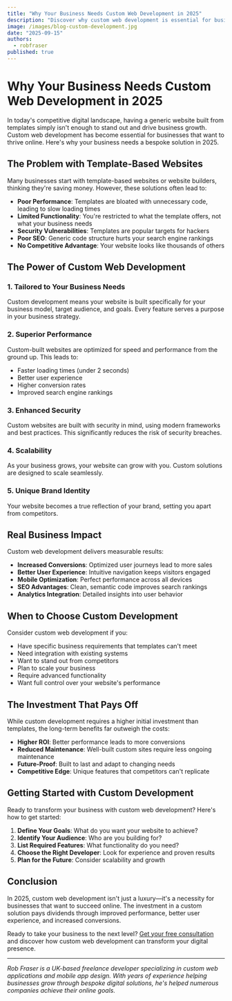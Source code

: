 ```yaml
---
title: "Why Your Business Needs Custom Web Development in 2025"
description: "Discover why custom web development is essential for business growth in 2025. Learn how bespoke solutions outperform templates and drive real results."
image: /images/blog-custom-development.jpg
date: "2025-09-15"
authors:
  - robfraser
published: true
---
```


# Why Your Business Needs Custom Web Development in 2025

In today's competitive digital landscape, having a generic website built from templates simply isn't enough to stand out and drive business growth. Custom web development has become essential for businesses that want to thrive online. Here's why your business needs a bespoke solution in 2025.

## The Problem with Template-Based Websites

Many businesses start with template-based websites or website builders, thinking they're saving money. However, these solutions often lead to:

- **Poor Performance**: Templates are bloated with unnecessary code, leading to slow loading times
- **Limited Functionality**: You're restricted to what the template offers, not what your business needs
- **Security Vulnerabilities**: Templates are popular targets for hackers
- **Poor SEO**: Generic code structure hurts your search engine rankings
- **No Competitive Advantage**: Your website looks like thousands of others

## The Power of Custom Web Development

### 1. **Tailored to Your Business Needs**
Custom development means your website is built specifically for your business model, target audience, and goals. Every feature serves a purpose in your business strategy.

### 2. **Superior Performance**
Custom-built websites are optimized for speed and performance from the ground up. This leads to:
- Faster loading times (under 2 seconds)
- Better user experience
- Higher conversion rates
- Improved search engine rankings

### 3. **Enhanced Security**
Custom websites are built with security in mind, using modern frameworks and best practices. This significantly reduces the risk of security breaches.

### 4. **Scalability**
As your business grows, your website can grow with you. Custom solutions are designed to scale seamlessly.

### 5. **Unique Brand Identity**
Your website becomes a true reflection of your brand, setting you apart from competitors.

## Real Business Impact

Custom web development delivers measurable results:

- **Increased Conversions**: Optimized user journeys lead to more sales
- **Better User Experience**: Intuitive navigation keeps visitors engaged
- **Mobile Optimization**: Perfect performance across all devices
- **SEO Advantages**: Clean, semantic code improves search rankings
- **Analytics Integration**: Detailed insights into user behavior

## When to Choose Custom Development

Consider custom web development if you:

- Have specific business requirements that templates can't meet
- Need integration with existing systems
- Want to stand out from competitors
- Plan to scale your business
- Require advanced functionality
- Want full control over your website's performance

## The Investment That Pays Off

While custom development requires a higher initial investment than templates, the long-term benefits far outweigh the costs:

- **Higher ROI**: Better performance leads to more conversions
- **Reduced Maintenance**: Well-built custom sites require less ongoing maintenance
- **Future-Proof**: Built to last and adapt to changing needs
- **Competitive Edge**: Unique features that competitors can't replicate

## Getting Started with Custom Development

Ready to transform your business with custom web development? Here's how to get started:

1. **Define Your Goals**: What do you want your website to achieve?
2. **Identify Your Audience**: Who are you building for?
3. **List Required Features**: What functionality do you need?
4. **Choose the Right Developer**: Look for experience and proven results
5. **Plan for the Future**: Consider scalability and growth

## Conclusion

In 2025, custom web development isn't just a luxury—it's a necessity for businesses that want to succeed online. The investment in a custom solution pays dividends through improved performance, better user experience, and increased conversions.

Ready to take your business to the next level? [Get your free consultation](/contact) and discover how custom web development can transform your digital presence.

---

*Rob Fraser is a UK-based freelance developer specializing in custom web applications and mobile app design. With years of experience helping businesses grow through bespoke digital solutions, he's helped numerous companies achieve their online goals.*

